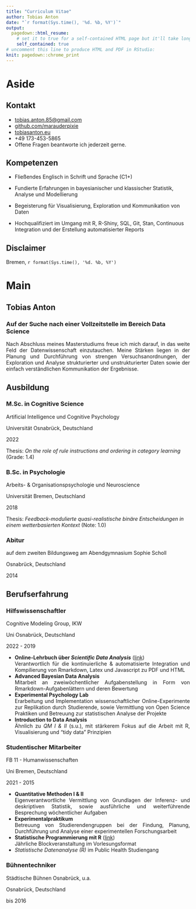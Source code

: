 ```yaml
---
title: "Curriculum Vitae"
author: Tobias Anton
date: "`r format(Sys.time(), '%d. %b, %Y')`"
output:
  pagedown::html_resume:
    # set it to true for a self-contained HTML page but it'll take longer to render
    self_contained: true
# uncomment this line to produce HTML and PDF in RStudio:
knit: pagedown::chrome_print
---
```


# Aside

<!-- ![Tobias Anton](itsame.jpg){width="80%"} -->

## Kontakt {#contact}

-   <i class="fa fa-envelope"></i> [tobias.anton.85\@gmail.com](mailto:tobias.anton.85@gmail.com){.email}
-   <i class="fa fa-github"></i> [github.com/marauderpixie](https://github.com/marauderpixie)
-   <i class="fa fa-globe"></i> [tobiasanton.eu](https://tobiasanton.eu)
-   <i class="fa fa-phone"></i> +49 173-453-5865
-   Offene Fragen beantworte ich jederzeit gerne.

## Kompetenzen {#skills}

-   Fließendes Englisch in Schrift und Sprache (C1+)

-   Fundierte Erfahrungen in bayesianischer und klassischer Statistik, Analyse und Modellierung

-   Begeisterung für Visualisierung, Exploration und Kommunikation von Daten

-   Hochqualifiziert im Umgang mit R, R-Shiny, SQL, Git, Stan, Continuous Integration und der Erstellung automatisierter Reports

## Disclaimer {#disclaimer}

<!-- This resume was made with the R package [**pagedown**](https://github.com/rstudio/pagedown). -->

Bremen, `r format(Sys.time(), '%d. %b, %Y')`

# Main

## Tobias Anton {#title}

### Auf der Suche nach einer Vollzeitstelle im Bereich Data Science

::: {style="text-align: justify;"}
Nach Abschluss meines Masterstudiums freue ich mich darauf, in das weite Feld der Datenwissenschaft
einzutauchen. Meine Stärken liegen in der Planung und Durchführung von strengen Versuchsanordnungen, 
der Exploration und Analyse strukturierter und unstrukturierter Daten sowie der einfach verständlichen 
Kommunikation der Ergebnisse.
:::

## Ausbildung {data-icon="graduation-cap" data-concise="true"}

### M.Sc. in Cognitive Science

Artificial Intelligence und Cognitive Psychology

Universität Osnabrück, Deutschland

2022

Thesis: *On the role of rule instructions and ordering in category learning* (Grade: 1.4)

### B.Sc. in Psychologie

Arbeits- & Organisationspsychologie und Neuroscience

Universität Bremen, Deutschland

2018

Thesis: *Feedback-modulierte quasi-realistische binäre Entscheidungen in einem wetterbasierten Kontext* (Note: 1.0)

### Abitur

auf dem zweiten Bildungsweg am Abendgymnasium Sophie Scholl

Osnabrück, Deutschland

2014

## Berufserfahrung {data-icon="suitcase"}

### Hilfswissenschaftler

Cognitive Modeling Group, IKW

Uni Osnabrück, Deutschland

2022 - 2019

::: {style="text-align: justify;"}
-   **Online-Lehrbuch über _Scientific Data Analysis_** ([link](https://michael-franke.github.io/intro-data-analysis/))  
    Verantwortlich für die kontinuierliche & automatisierte Integration und Kompilierung von Rmarkdown, 
    Latex und Javascript zu PDF und HTML
-   **Advanced Bayesian Data Analysis**  
    Mitarbeit an zweiwöchentlicher Aufgabenstellung in Form von Rmarkdown-Aufgabenlättern und deren Bewertung
-   **Experimental Psychology Lab**  
    Erarbeitung und Implementation wissenschaftlicher Online-Experimente zur Replikation durch Studierende, 
    sowie Vermittlung von Open Science Praktiken und Betreuung zur statistischen Analyse der Projekte
-   **Introduction to Data Analysis**  
    Ähnlich zu _QM I & II_ (s.u.), mit stärkerem Fokus auf die Arbeit mit R, 
    Visualisierung und "tidy data" Prinzipien
:::


### Studentischer Mitarbeiter

FB 11 - Humanwissenschaften

Uni Bremen, Deutschland

2021 - 2015

::: {style="text-align: justify;"}
- **Quantitative Methoden I & II**  
  Eigenverantwortliche Vermittlung von Grundlagen der Inferenz- und deskriptiven Statistik, 
  sowie ausführliche und weiterführende Besprechung wöchentlicher Aufgaben
- **Experimentalpraktikum**  
  Betreuung von Studierendengruppen bei der Findung, Planung, Durchführung und Analyse 
  einer experimentellen Forschungsarbeit
- **Statistische Programmierung mit R** ([link](https://r-intro.tadaa-data.de/))  
  Jährliche Blockveranstaltung im Vorlesungsformat
- _Statistische Datenanalyse (R)_ im Public Health Studiengang
:::

### Bühnentechniker

Städtische Bühnen Osnabrück, u.a.

Osnabrück, Deutschland

bis 2016

```{=html}
<!-- Additional Skills {data-icon=screwdriver-wrench}
--------------------------------------------------------------------------------

### Social Skills

- Small group management  
- Project management

anywhere, rly

ongoing

### Software Skills

<i class="fa-brands fa-vuejs"></i> Vue.js | <i class="fa fa-css3"></i> CSS | <i class="fa brands fa-git-alt"></i> Git 

The Internet

ongoing
-->
```
